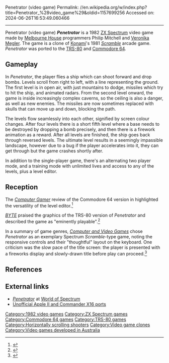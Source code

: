 Penetrator (video game)
Permalink: //en.wikipedia.org/w/index.php?title=Penetrator_%28video_game%29&oldid=1157699256
Accessed on: 2024-06-26T16:53:49.060466



------
Penetrator (video game)
{{Infobox video game
|title = Penetrator
|image = Penetrator video game cover.jpeg
|developer = [[Krome Studios Melbourne|Melbourne House]] 
|designer = Philip Mitchell<br>[[Veronika Megler]]
|publisher = [[Krome Studios Melbourne|Melbourne House]] <small>(1982)</small>
|released = [[1982 in video gaming|1982]]
|genre = [[Scrolling shooter]]
|modes = 1-2 players alternating
|platforms = [[ZX Spectrum]], [[Commodore 64]], [[TRS-80]]
|caption = 
|alt = 
}} 
'''''Penetrator''''' is a 1982 [[ZX Spectrum]] video game made by [[Krome Studios Melbourne|Melbourne House]] programmers Philip Mitchell and [[Veronika Megler]]. The game is a  clone of [[Konami]]'s 1981 ''[[Scramble (arcade game)|Scramble]]'' arcade game. ''Penetrator'' was ported to the [[TRS-80]] and [[Commodore 64]].

==Gameplay==
<!-- Deleted image removed: [[Image:penetrator-01.png|thumb|200px|left|Penetrator first level screenshot]] -->
In ''Penetrator'', the player flies a ship which can shoot forward and drop bombs. Levels scroll from right to left, with a line representing the ground. The first level is in open air, with just mountains to dodge, missiles which try to hit the ship, and animated radars. From the second level onward, the game is inside increasingly complex caverns, so the ceiling is also a danger, as well as new enemies. The missiles are now sometimes replaced with skulls that can move up and down, blocking the path.

The levels flow seamlessly into each other, signified by screen colour changes. After four levels there is a short fifth level where a base needs to be destroyed by dropping a bomb precisely, and then there is a firework animation as a reward. After all levels are finished, the ship goes back through reversed levels. The ultimate level results in a seemingly impassible landscape, however due to a bug if the player accelerates into it, they can get through but the game crashes shortly after.

In addition to the single-player game, there's an alternating two player mode, and a training mode with unlimited lives and access to any of the levels, plus a level editor.

==Reception==
The ''[[Computer Gamer]]'' review of the Commodore 64 version in highlighted the versatility of the level editor.<ref>{{cite magazine|magazine=[[Computer Gamer]]|page=49|first=Naresh|last=Daswani|title=Software Reviews: Penetrator|date=April 1985|quote=You can make the game as easy or difficult as you wish ... The player can not only restructure the landscape and the battlements but also the various stages in which the changes are made}}</ref> 

''[[BYTE]]'' praised the graphics of the TRS-80 version of ''Penetrator'' and described the game as "eminently playable".<ref name="wszola198212">{{cite news | url=https://archive.org/stream/byte-magazine-1982-12/1982_12_BYTE_07-12_Game_Plan_1982#page/n163/mode/2up | title=Penetrator | work=BYTE | date=December 1982 | accessdate=19 October 2013 | author=Wszola, Stan | pages=162–164}}</ref>

In a summary of game genres, ''[[Computer and Video Games]]'' chose ''Penetrator'' as an exemplary Spectrum ''Scramble''-type game, noting the responsive controls and their "thoughtful" layout on the keyboard. One criticism was the slow pace of the title screen: the player is presented with a fireworks display and slowly-drawn title before play can proceed.<ref>{{cite magazine|magazine=[[Computer and Video Games]]|title=Book of Reviews: Scramble|date=March 1983|page=12|volume=3|issue=4|publisher=EMAP}}</ref>

==References==
{{reflist}}

==External links==
* [http://www.worldofspectrum.org/infoseekid.cgi?id=0003649 ''Penetrator''] at [[World of Spectrum]]
* [https://github.com/StewBC/penetrator-apple2 Unofficial Apple II and Commander X16 ports]

[[Category:1982 video games]]
[[Category:ZX Spectrum games]]
[[Category:Commodore 64 games]]
[[Category:TRS-80 games]]
[[Category:Horizontally scrolling shooters]]
[[Category:Video game clones]]
[[Category:Video games developed in Australia]]

{{Scroll-shooter-videogame-stub}}